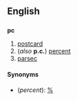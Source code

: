 ==English==
==={{abbreviation}}===
'''pc'''

#[[postcard]]
#(''also'' '''p.c.''') [[percent]]
#[[parsec]]

====Synonyms====
*(''percent''): [[%]]